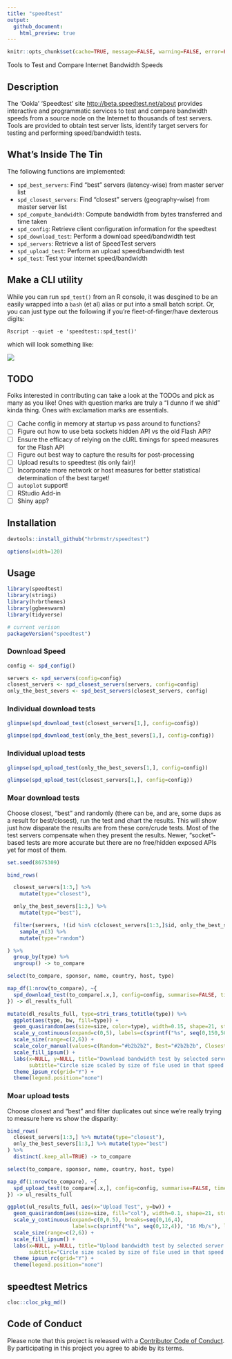 ```yaml
---
title: "speedtest"
output:
  github_document:
    html_preview: true
---
```

```r
knitr::opts_chunk$set(cache=TRUE, message=FALSE, warning=FALSE, error=FALSE, fig.retina=2)
```
Tools to Test and Compare Internet Bandwidth Speeds

## Description

The 'Ookla' 'Speedtest' site <http://beta.speedtest.net/about> provides
interactive and programmatic services to test and compare bandwidth speeds from 
a source node on the Internet to thousands of test servers. Tools are provided
to obtain test server lists, identify target servers for testing and performing
speed/bandwidth tests.
    
## What's Inside The Tin

The following functions are implemented:

- `spd_best_servers`:	Find "best" servers (latency-wise) from master server list
- `spd_closest_servers`:	Find "closest" servers (geography-wise) from master server list
- `spd_compute_bandwidth`:	Compute bandwidth from bytes transferred and time taken
- `spd_config`:	Retrieve client configuration information for the speedtest
- `spd_download_test`:	Perform a download speed/bandwidth test
- `spd_servers`:	Retrieve a list of SpeedTest servers
- `spd_upload_test`:	Perform an upload speed/bandwidth test
- `spd_test`:	Test your internet speed/bandwidth

## Make a CLI utility

While you can run `spd_test()` from an R console, it was desgined to be an easily wrapped into a `bash` (et al) alias or put into a small batch script. Or, you can just type out the following if you're fleet-of-finger/have dexterous digits:

    Rscript --quiet -e 'speedtest::spd_test()'
    
which will look something like:

![](imgs/spdtst.gif)

## TODO

Folks interested in contributing can take a look at the TODOs and pick as many as you like! Ones with question marks are truly a "I dunno if we shld" kinda thing. Ones with exclamation marks are essentials.

- [ ] Cache config in memory at startup vs pass around to functions?
- [ ] Figure out how to use beta sockets hidden API vs the old Flash API?
- [ ] Ensure the efficacy of relying on the cURL timings for speed measures for the Flash API
- [ ] Figure out best way to capture the results for post-processing
- [ ] Upload results to speedtest (tis only fair)!
- [ ] Incorporate more network or host measures for better statistical determination of the best target!
- [ ] `autoplot` support!
- [ ] RStudio Add-in
- [ ] Shiny app?

## Installation

```r
devtools::install_github("hrbrmstr/speedtest")
```

```r
options(width=120)
```

## Usage

```r
library(speedtest)
library(stringi)
library(hrbrthemes)
library(ggbeeswarm)
library(tidyverse)

# current verison
packageVersion("speedtest")
```

### Download Speed

```r
config <- spd_config()

servers <- spd_servers(config=config)
closest_servers <- spd_closest_servers(servers, config=config)
only_the_best_severs <- spd_best_servers(closest_servers, config)
```

### Individual download tests

```r
glimpse(spd_download_test(closest_servers[1,], config=config))

glimpse(spd_download_test(only_the_best_severs[1,], config=config))
```

### Individual upload tests

```r
glimpse(spd_upload_test(only_the_best_severs[1,], config=config))

glimpse(spd_upload_test(closest_servers[1,], config=config))
```

### Moar download tests

Choose closest, "best" and randomly (there can be, and are, some dups as a result for best/closest), run the test and chart the results. This will show just how disparate the results are from these core/crude tests. Most of the test servers compensate when they present the results. Newer, "socket"-based tests are more accurate but there are no free/hidden exposed APIs yet for most of them.

```r
set.seed(8675309)

bind_rows(

  closest_servers[1:3,] %>%
    mutate(type="closest"),

  only_the_best_severs[1:3,] %>%
    mutate(type="best"),

  filter(servers, !(id %in% c(closest_servers[1:3,]$id, only_the_best_severs[1:3,]$id))) %>%
    sample_n(3) %>%
    mutate(type="random")

) %>%
  group_by(type) %>%
  ungroup() -> to_compare

select(to_compare, sponsor, name, country, host, type)
```

```r
map_df(1:nrow(to_compare), ~{
  spd_download_test(to_compare[.x,], config=config, summarise=FALSE, timeout=30)
}) -> dl_results_full
```

```r
mutate(dl_results_full, type=stri_trans_totitle(type)) %>%
  ggplot(aes(type, bw, fill=type)) +
  geom_quasirandom(aes(size=size, color=type), width=0.15, shape=21, stroke=0.25) +
  scale_y_continuous(expand=c(0,5), labels=c(sprintf("%s", seq(0,150,50)), "200 Mb/s"), limits=c(0,200)) +
  scale_size(range=c(2,6)) +
  scale_color_manual(values=c(Random="#b2b2b2", Best="#2b2b2b", Closest="#2b2b2b")) +
  scale_fill_ipsum() +
  labs(x=NULL, y=NULL, title="Download bandwidth test by selected server type",
       subtitle="Circle size scaled by size of file used in that speed test") +
  theme_ipsum_rc(grid="Y") +
  theme(legend.position="none")
```

### Moar upload tests

Choose closest and "best" and filter duplicates out since we're really trying to measure here vs show the disparity:

```r
bind_rows(
  closest_servers[1:3,] %>% mutate(type="closest"),
  only_the_best_severs[1:3,] %>% mutate(type="best")
) %>%
  distinct(.keep_all=TRUE) -> to_compare

select(to_compare, sponsor, name, country, host, type)

map_df(1:nrow(to_compare), ~{
  spd_upload_test(to_compare[.x,], config=config, summarise=FALSE, timeout=30)
}) -> ul_results_full
```

```r
ggplot(ul_results_full, aes(x="Upload Test", y=bw)) +
  geom_quasirandom(aes(size=size, fill="col"), width=0.1, shape=21, stroke=0.25, color="#2b2b2b") +
  scale_y_continuous(expand=c(0,0.5), breaks=seq(0,16,4),
                     labels=c(sprintf("%s", seq(0,12,4)), "16 Mb/s"), limits=c(0,16)) +
  scale_size(range=c(2,6)) +
  scale_fill_ipsum() +
  labs(x=NULL, y=NULL, title="Upload bandwidth test by selected server type",
       subtitle="Circle size scaled by size of file used in that speed test") +
  theme_ipsum_rc(grid="Y") +
  theme(legend.position="none")
```

## speedtest Metrics

```r
cloc::cloc_pkg_md()
```

## Code of Conduct

Please note that this project is released with a [Contributor Code of Conduct](CONDUCT.md). By participating in this project you agree to abide by its terms.